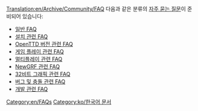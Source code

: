 [[Translation:en/Archive/Community/FAQ]]
{{ko/Manual/목차}}
다음과 같은 분류의 [https://www.wikipedia.org/wiki/FAQ 자주 묻는 질문]이 준비되어 있습니다:

* [[ko/Archive/Unmapped/일반 FAQ|일반 FAQ]]
* [[ko/설치 관련 FAQ|설치 관련 FAQ]]
* [[ko/OpenTTD 버전 관련 FAQ|OpenTTD 버전 관련 FAQ]]
* [[ko/게임 플레이 관련|게임 플레이 관련 FAQ]]
* [[ko/멀티플레이 관련|멀티플레이 관련 FAQ]]
* [[ko/NewGRF 관련 FAQ|NewGRF 관련 FAQ]]
* [[ko/32비트 그래픽 관련 FAQ|32비트 그래픽 관련 FAQ]]
* [[ko/버그 및 충돌 관련 FAQ|버그 및 충돌 관련 FAQ]]
* [[ko/개발 관련 FAQ|개발 관련 FAQ]]

[[Category:en/FAQs]][[Category:ko/한국어 문서]]